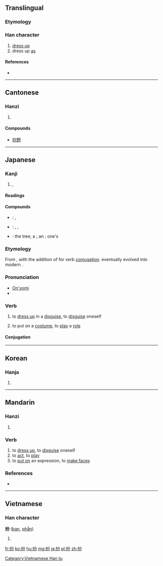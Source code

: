 ==Translingual==

===Etymology===
{{Han compound|扌|分|c1=s|c2=p|ls=psc}}

===Han character===
{{Han char|rn=64|rad=手|as=04|sn=7|four=5802<sub>7</sub>|canj=手金尸竹 (QCSH)|ids=⿰[[扌]]⿱[[八]][[刀]]}}

# [[dress up]]
# dress up [[as]]

====References====
* {{Han ref|kx=0418.200|dkj=11829|dj=0765.170|hdz=31840.080|uh=626E|ud=25198|bh=A7EA|bd=42986}}

----

==Cantonese==

===Hanzi===
{{yue-hanzi|jyut=[[baan3]], [[baan6]]|y=baan3, baan6}}

# {{defn|lang=yue|sort=手04}}

====Compounds====
* [[扮野]]

----

==Japanese==

===Kanji===
{{ja-kanji|grade=|rs=手04}}

# {{l|en|dress up|dress-up}}, {{l|en|disguise}}

====Readings====
{{ja-readings
|goon=(''rare'') [[へん]] (hen)
|kanon=(''rare'') [[はん]] (han)
|on=[[ふん]] (fun)
|kun=(''rare'') [[よそおう|よそお.う]] ({{l|ja|扮う}}, yosoo.u)
}}

====Compounds====
{{der-top|Compounds}}
* {{ja-r|扮飾|ふんしょく}}: {{l|en|makeup}}, {{l|en|put on|putting on}} {{l|en|cosmetics}}
* {{ja-r|扮装|ふんそう}}: {{l|en|makeup}}, {{l|en|disguise}}, {{l|en|costume}}
* {{ja-r|扮楡|ふんゆ}}: the {{l|en|elm}} tree; a {{l|en|shrine}}; an {{l|en|imperial}} {{l|en|palace}}; one's {{l|en|hometown}}
{{der-bottom}}

===Etymology===
From {{etyl|ltc|ja|sort=ふん}}, with the addition of {{etyl|ojp|ja|sort=ふん}} {{term|lang=ja|す|tr=su}} for verb [[conjugation]].  {{term|lang=ja|す|tr=su}} eventually evolved into modern {{etyl|ja|-}} {{term|lang=ja|する|tr=suru}}.

===Pronunciation===
* [[音読み|On'yomi]]
* {{IPA|lang=ja|[ɸɯ̃ᵝɴ]}}

===Verb===
{{ja-verb-suru|ふん|trans=intransitive}}

# to [[dress up]] in a [[disguise]], to [[disguise]] oneself
#: {{ja-usex|老人に'''扮'''して警察を逃げた。|ろうじん に '''ふん'''して けいさつ を にげた。|He '''dressed up''' as / '''disguised himself''' as an old man and escaped from the police.}}
# to put on a [[costume]], to [[play]] a [[role]]
#: {{ja-usex|去年ハムレットに'''扮'''しました。|きょねん ハムレット に '''ふん'''しました。|Last year I '''played''' / '''took the role of''' Hamlet.}}

====Conjugation====
{{ja-suru|ふん}}

----

==Korean==

===Hanja===
{{ko-hanja|hangeul=[[분]], [[반]]|eumhun=|rv=bun, ban|mr=pun, pan|y=pun, pan}}

# {{defn|lang=ko|sort=手04}}

----

==Mandarin==

===Hanzi===
{{cmn-hanzi|pin=[[bàn]] ([[ban4]])|wg=pan<sup>4</sup>}}

# {{defn|lang=cmn|sort=手04}}

===Verb===
{{cmn-verb|ts|pin=bàn|pint=ban4}}

# to [[dress up]], to [[disguise]] oneself
# to [[act]], to [[play]]
# to [[put on]] an expression, to [[make faces]]

===References===
* {{cite web
| url = http://www.mdbg.net/chindict/chindict.php?page=worddict&wdrst=0&wdqb=扮
| title = 扮
| work = MDBG English to Chinese dictionary ( Based on CC-CEDICT )
| language = Mandarin/English
| accessdate = 2014-03-02}}

----

==Vietnamese==

===Han character===
'''扮''' ([[ban]], [[phẫn]])

# {{defn|lang=vi}}

[[Category:Vietnamese Han tu]]

[[fr:扮]]
[[ko:扮]]
[[hu:扮]]
[[mg:扮]]
[[ja:扮]]
[[pl:扮]]
[[zh:扮]]